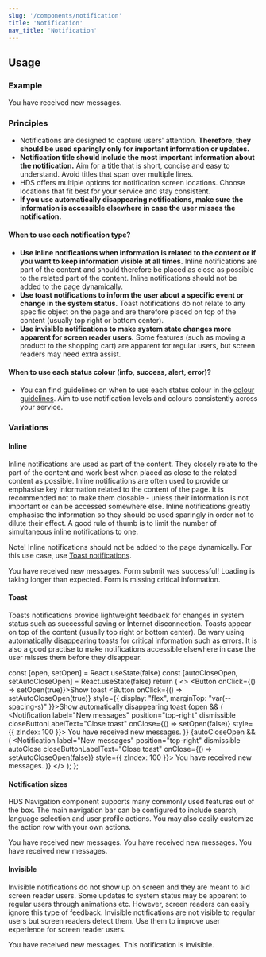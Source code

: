 ```yaml
---
slug: '/components/notification'
title: 'Notification'
nav_title: 'Notification'
---
```




## Usage

### Example
<PlaygroundPreview>
  <Notification label="New messages">You have received new messages.</Notification>
</PlaygroundPreview>

### Principles
- Notifications are designed to capture users' attention. **Therefore, they should be used sparingly only for important information or updates.**
- **Notification title should include the most important information about the notification.** Aim for a title that is short, concise and easy to understand. Avoid titles that span over multiple lines.
- HDS offers multiple options for notification screen locations. Choose locations that fit best for your service and stay consistent.
- **If you use automatically disappearing notifications, make sure the information is accessible elsewhere in case the user misses the notification.**

#### When to use each notification type?
- **Use inline notifications when information is related to the content or if you want to keep information visible at all times.** Inline notifications are part of the content and should therefore be placed as close as possible to the related part of the content. Inline notifications should not be added to the page dynamically.
- **Use toast notifications to inform the user about a specific event or change in the system status.** Toast notifications do not relate to any specific object on the page and are therefore placed on top of the content (usually top right or bottom center).
- **Use invisible notifications to make system state changes more apparent for screen reader users.** Some features (such as moving a product to the shopping cart) are apparent for regular users, but screen readers may need extra assist.

#### When to use each status colour (info, success, alert, error)?
- You can find guidelines on when to use each status colour in the [colour guidelines](/design-tokens/colour#ui-colours "UI colours"). Aim to use notification levels and colours consistently across your service.

### Variations

#### Inline
Inline notifications are used as part of the content. They closely relate to the part of the content and work best when placed as close to the related content as possible. Inline notifications are often used to provide or emphasise key information related to the content of the page. It is recommended not to make them closable - unless their information is not important or can be accessed somewhere else. Inline notifications greatly emphasise the information so they should be used sparingly in order not to dilute their effect. A good rule of thumb is to limit the number of simultaneous inline notifications to one.

Note! Inline notifications should not be added to the page dynamically. For this use case, use [Toast notifications](#toast).

<PlaygroundPreview>
  <Notification label="New messages">You have received new messages.</Notification>
  <Notification label="Form done" type="success" style={{marginTop: 'var(--spacing-s)'}}>Form submit was successful!</Notification>
  <Notification label="Slow loading" type="alert" style={{marginTop: 'var(--spacing-s)'}}>Loading is taking longer than expected.</Notification>
  <Notification label="Missing information" type="error" style={{marginTop: 'var(--spacing-s)'}}>Form is missing critical information.</Notification>
</PlaygroundPreview>

#### Toast
Toasts notifications provide lightweight feedback for changes in system status such as successful saving or Internet disconnection. Toasts appear on top of the content (usually top right or bottom center). Be wary using automatically disappearing toasts for critical information such as errors. It is also a good practise to make notifications accessible elsewhere in case the user misses them before they disappear.

  const [open, setOpen] = React.useState(false)
  const [autoCloseOpen, setAutoCloseOpen] = React.useState(false)
  return (
    <>
      <Button onClick={() => setOpen(true)}>Show toast</Button>
      <Button onClick={() => setAutoCloseOpen(true)} style={{ display: "flex", marginTop: "var(--spacing-s)" }}>Show automatically disappearing toast</Button>
      {open && (
        <Notification label="New messages" position="top-right" dismissible closeButtonLabelText="Close toast" onClose={() => setOpen(false)} style={{ zIndex: 100 }}>
          You have received new messages.
        </Notification>
      )}
      {autoCloseOpen && (
        <Notification label="New messages" position="top-right" dismissible autoClose closeButtonLabelText="Close toast" onClose={() => setAutoCloseOpen(false)} style={{ zIndex: 100 }}>
          You have received new messages.
        </Notification>
      )}
    </>
  );
};

<PlaygroundPreview>
  <ToastExample />
</PlaygroundPreview>

#### Notification sizes
HDS Navigation component supports many commonly used features out of the box. The main navigation bar can be configured to include search, language selection and user profile actions. You may also easily customize the action row with your own actions.

<PlaygroundPreview>
  <Notification size="large" label="New messages">You have received new messages.</Notification>
  <Notification size="default" label="New messages" style={{marginTop: 'var(--spacing-s)'}}>You have received new messages.</Notification>
  <Notification size="small" label="New messages" style={{marginTop: 'var(--spacing-s)'}}>You have received new messages.</Notification>
</PlaygroundPreview>

#### Invisible
Invisible notifications do not show up on screen and they are meant to aid screen reader users. Some updates to system status may be apparent to regular users through animations etc. However, screen readers can easily ignore this type of feedback. Invisible notifications are not visible to regular users but screen readers detect them. Use them to improve user experience for screen reader users.

<PlaygroundPreview>
  <Notification label="New messages" invisible>You have received new messages. This notification is invisible.</Notification>
</PlaygroundPreview>

